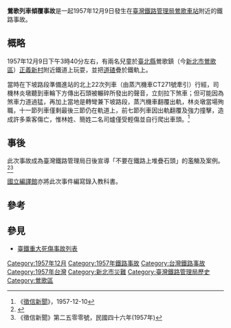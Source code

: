 {{Infobox rail accident
| title            = 鶯歌列車傾覆事故
| boxwidth         = 
| image            = 
| image_alt        = 
| image_width      = 
| caption          = 
| date             = 1957年12月9日
| time             = 15:40左右（[[中原標準時間|中原標準時間]]）
| location         = [[臺北縣|臺北縣]][[鶯歌鎮|鶯歌鎮]][[正義新村|正義新村]]附近
| location-dist    = 
| location-dist-mi = 
| location-dir     = 
| location-city    = 
| coordinates      = <!-- {{Coord|LAT|LONG|type:event|display=inline,title}} -->
| country          = {{ROC}}
| line             = 
| operator         = [[臺灣鐵路管理局|臺灣鐵路管理局]]
| type             = 列車傾覆
| cause            = 兒童堆疊石塊於鐵軌上
| trains           = 北上22次
| pax              = 
| deaths           = 18（死亡和推定死亡）
| injuries         = 116（輕傷和重傷）
| damage           = 
| map              = 
| map_name         = 
| map_state        = 
}}
{{NoteUTC+8}}
'''鶯歌列車傾覆事故'''是一起1957年12月9日發生在[[臺灣鐵路管理局|臺灣鐵路管理局]][[鶯歌車站|鶯歌車站]]附近的鐵路事故。

== 概略 ==
1957年12月9日下午3時40分左右，有兩名兒童於[[臺北縣_(1945年－2010年)|臺北縣]]鶯歌鎮（今[[新北市|新北市]][[鶯歌區|鶯歌區]]）[[正義新村|正義新村]]附近鐵道上玩耍，並把[[道碴|道碴]]疊於鐵軌上。

當時在下坡路段準備進站的北上22次列車（由蒸汽機車CT271號牽引）行經，司機林炎墩聽到車輪下方傳出石頭被輾碎所發出的聲音，立刻拉下煞車；但可能因為煞車力道過猛，再加上當地是轉彎兼下坡路段，蒸汽機車翻覆出軌，林炎墩當場殉職，十一節列車僅剩最後三節仍在軌道上，前七節列車因出軌翻覆及強力撞擊，造成許多乘客傷亡，惟林姓、簡姓二名司爐僅受輕傷並自行爬出車頭。<ref>《[[徵信新聞|徵信新聞]]》，1957-12-10</ref>

== 事後 ==
此次事故成為臺灣鐵路管理局日後宣導「不要在鐵路上堆疊石頭」的濫觴及案例。<ref>{{cite web|author1=郭長成|title=台鐵CT271蒸汽火車頭|url=http://www.ttvs.cy.edu.tw/kcc/991115k/train.htm|publisher=大同高商郭長成老師網頁作品集|date=2010-11-15|accessdate=2015-11-07|archive-date=2015-11-09|archive-url=https://web.archive.org/web/20151109222547/http://www.ttvs.cy.edu.tw/kcc/991115k/train.htm|dead-url=no}}</ref><ref>《徵信新聞》第二五零零號，民國四十六年(1957年)</ref>

[[國立編譯館|國立編譯館]]亦將此次事件編寫錄入教科書。

== 參考 ==
{{reflist}}
== 參見 ==
*[[臺鐵重大死傷事故列表|臺鐵重大死傷事故列表]]
{{commonscat|Yingge derailed accident 1957}}

{{臺灣鐵道史}}
[[Category:1957年12月|Category:1957年12月]]
[[Category:1957年鐵路事故|Category:1957年鐵路事故]]
[[Category:台灣鐵路事故|Category:台灣鐵路事故]]
[[Category:1957年台灣|Category:1957年台灣]]
[[Category:新北市災難|Category:新北市災難]]
[[Category:臺灣鐵路管理局歷史|Category:臺灣鐵路管理局歷史]]
[[Category:鶯歌區|Category:鶯歌區]]